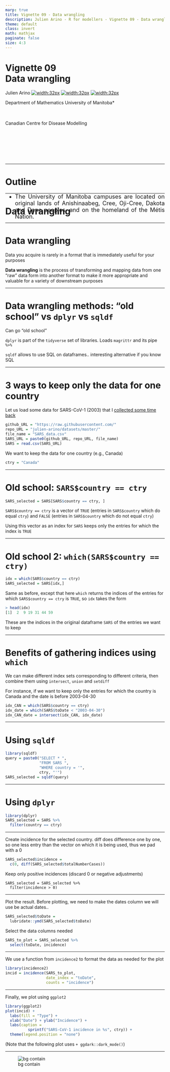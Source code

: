 ---
marp: true
title: Vignette 09 - Data wrangling
description: Julien Arino - R for modellers - Vignette 09 - Data wrangling.
theme: default
class: invert
math: mathjax
paginate: false
size: 4:3
---

<style>
  img[alt~="center"] {
    display: block;
    margin: 0 auto;
  }
</style>

<!-- backgroundColor: black -->
<!-- _backgroundImage: "linear-gradient(to top, #85110d, 1%, black)" -->
# Vignette 09<br>Data wrangling

Julien Arino [![width:32px](https://raw.githubusercontent.com/julien-arino/presentations/main/FIGS/icons/email-round.png)](mailto:Julien.Arino@umanitoba.ca) [![width:32px](https://raw.githubusercontent.com/julien-arino/presentations/main/FIGS/icons/world-wide-web.png)](https://julien-arino.github.io/) [![width:32px](https://raw.githubusercontent.com/julien-arino/presentations/main/FIGS/icons/github-icon.png)](https://github.com/julien-arino)

Department of Mathematics
University of Manitoba*

<div style = "font-size:18px; margin-top:-10px; padding-bottom:30px;"></div>

Canadian Centre for Disease Modelling

<div style = "text-align: justify; position: relative; bottom: -5%; font-size:18px;">
* The University of Manitoba campuses are located on original lands of Anishinaabeg, Cree, Oji-Cree, Dakota and Dene peoples, and on the homeland of the Métis Nation.</div>

---

<!-- _backgroundImage: "linear-gradient(to top, #85110d, 1%, black)" -->
# Outline


---

<!-- _backgroundImage: "linear-gradient(to top, #85110d, 1%, black)" -->
# Data wrangling

---

# Data wrangling

Data you acquire is rarely in a format that is immediately useful for your purposes

**Data wrangling** is the process of transforming and mapping data from one "raw" data form into another format to make it more appropriate and valuable for a variety of downstream purposes

---

# <!--fit-->Data wrangling methods: "old school" vs `dplyr` vs `sqldf`

Can go "old school"

`dplyr` is part of the `tidyverse` set of libraries. Loads `magrittr` and its pipe `%>%`

`sqldf` allows to use SQL on dataframes.. interesting alternative if you know SQL

---

# <!--fit-->3 ways to keep only the data for one country

Let us load some data for SARS-CoV-1 (2003) that I [collected some time back](https://julien-arino.github.io/blog/2014/SARS-data/)

```R
github_URL = "https://raw.githubusercontent.com/"
repo_URL = "julien-arino/datasets/master/"
file_name = "SARS_data.csv"
SARS_URL = paste0(github_URL, repo_URL, file_name)
SARS = read.csv(SARS_URL)
```

We want to keep the data for one country (e.g., Canada)

```R
ctry = "Canada"
```

---

# <!--fit-->Old school: `SARS$country == ctry`

```R
SARS_selected = SARS[SARS$country == ctry, ]
```
`SARS$country == ctry` is a vector of `TRUE` (entries in `SARS$country` which do equal `ctry`) and `FALSE` (entries in `SARS$country` which do not equal `ctry`)

Using this vector as an index for `SARS` keeps only the entries for which the index is `TRUE`

---

# <!--fit-->Old school 2: `which(SARS$country == ctry)`

```R
idx = which(SARS$country == ctry)
SARS_selected = SARS[idx,]
```

Same as before, except that here `which` returns the indices of the entries for which `SARS$country == ctry` is `TRUE`, so `idx` takes the form
```R
> head(idx)
[1]  2  9 19 31 44 59
```
These are the indices in the original dataframe `SARS` of the entries we want to keep

---

# <!--fit-->Benefits of gathering indices using `which`

We can make different index sets corresponding to different criteria, then combine them using `intersect`, `union` and `setdiff`

For instance, if we want to keep only the entries for which the country is Canada and the date is before 2003-04-30

```R
idx_CAN = which(SARS$country == ctry)
idx_date = which(SARS$toDate < "2003-04-30")
idx_CAN_date = intersect(idx_CAN, idx_date)
```

---

# Using `sqldf`

```R
library(sqldf)
query = paste0("SELECT * ",
               "FROM SARS ",
               "WHERE country = '", 
               ctry, "'")
SARS_selected = sqldf(query)
```

---

# Using `dplyr`

```R
library(dplyr)
SARS_selected = SARS %>%
  filter(country == ctry)
```

---

Create incidence for the selected country. diff does difference one by one, so one less entry than the vector on which it is being used, thus we pad with a 0
```R
SARS_selected$incidence = 
  c(0, diff(SARS_selected$totalNumberCases))
```
Keep only positive incidences (discard 0 or negative adjustments)

```
SARS_selected = SARS_selected %>%
  filter(incidence > 0)
```
---

Plot the result. Before plotting, we need to make the dates column we will use be actual dates..

```R
SARS_selected$toDate = 
  lubridate::ymd(SARS_selected$toDate)
```

Select the data columns needed

```R
SARS_to_plot = SARS_selected %>%
  select(toDate, incidence)
```

---

We use a function from `incidence2` to format the data as needed for the plot

```R
library(incidence2)
incid = incidence(SARS_to_plot, 
                  date_index = "toDate", 
                  counts = "incidence")
```

---

Finally, we plot using `ggplot2`

```R
library(ggplot2)
plot(incid) +
  labs(fill = "Type") +
  xlab("Date") + ylab("Incidence") +
  labs(caption = 
          sprintf("SARS-CoV-1 incidence in %s", ctry)) +
  theme(legend.position = "none")
```

(Note that the following plot uses `+ ggdark::dark_mode()`)

---

![bg contain](FIGS/SARS-CoV-1-Canada.png)

